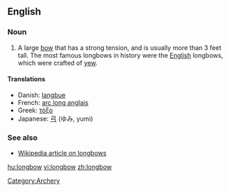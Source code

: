 ==English==

===Noun===
{{en-noun}}

# A large [[bow]] that has a strong tension, and is usually more than 3 feet tall.  The most famous longbows in history were the [[English]] longbows, which were crafted of [[yew]].

====Translations====
*Danish: [[langbue]] {{c}}
*French: [[arc long anglais]] {{m}}
*Greek: [[τόξο]] {{n}}
*Japanese: [[弓]] (ゆみ, yumi)

===See also===
*[[w:Longbow|Wikipedia article on longbows]]

[[Category:Archery]]

[[hu:longbow]]
[[vi:longbow]]
[[zh:longbow]]